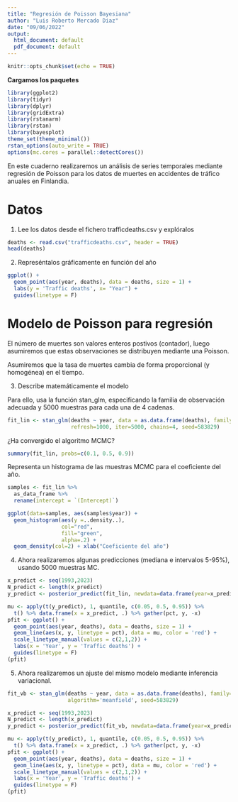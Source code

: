 ```yaml
---
title: "Regresión de Poisson Bayesiana"
author: "Luis Roberto Mercado Diaz"
date: "09/06/2022"
output:
  html_document: default
  pdf_document: default
---
```

  
```r
knitr::opts_chunk$set(echo = TRUE)
```


**Cargamos los paquetes**
```r
library(ggplot2)
library(tidyr)
library(dplyr)
library(gridExtra)
library(rstanarm)
library(rstan)
library(bayesplot)
theme_set(theme_minimal())
rstan_options(auto_write = TRUE)
options(mc.cores = parallel::detectCores())
```

En este cuaderno realizaremos un análisis de series temporales mediante regresión de Poisson para los datos de muertes en accidentes de tráfico anuales en Finlandia.

# Datos

1. Lee los datos desde el fichero trafficdeaths.csv y explóralos

```r
deaths <- read.csv("trafficdeaths.csv", header = TRUE)
head(deaths)
```

2. Represéntalos gráficamente en función del año

```r
ggplot() +
  geom_point(aes(year, deaths), data = deaths, size = 1) +
  labs(y = 'Traffic deaths', x= "Year") +
  guides(linetype = F)
```


# Modelo de Poisson para regresión

El número de muertes son valores enteros postivos (contador), luego asumiremos que estas observaciones se distribuyen mediante una Poisson. 

Asumiremos que la tasa de muertes cambia de forma proporcional (y homogénea) en el tiempo.

3. Describe matemáticamente el modelo



Para ello, usa la función stan_glm, especificando la familia de observación adecuada y 5000 muestras para cada una de 4 cadenas.

```r
fit_lin <- stan_glm(deaths ~ year, data = as.data.frame(deaths), family="poisson",
                    refresh=1000, iter=5000, chains=4, seed=583829)
```

¿Ha convergido el algoritmo MCMC?

```r
summary(fit_lin, probs=c(0.1, 0.5, 0.9))
```

Representa un histograma de las muestras MCMC para el coeficiente del año.

```r
samples <- fit_lin %>% 
  as_data_frame %>% 
  rename(intercept = `(Intercept)`)
```

```r
ggplot(data=samples, aes(samples$year)) + 
  geom_histogram(aes(y =..density..), 
                 col="red", 
                 fill="green", 
                 alpha=.2) + 
  geom_density(col=2) + xlab("Coeficiente del año")
```



4. Ahora realizaremos algunas predicciones (mediana e intervalos 5-95%), usando 5000 muestras MC.


```r
x_predict <- seq(1993,2023)
N_predict <- length(x_predict)
y_predict <- posterior_predict(fit_lin, newdata=data.frame(year=x_predict), draws = 5000)
```

```r
mu <- apply(t(y_predict), 1, quantile, c(0.05, 0.5, 0.95)) %>%
  t() %>% data.frame(x = x_predict, .) %>% gather(pct, y, -x)
pfit <- ggplot() +
  geom_point(aes(year, deaths), data = deaths, size = 1) +
  geom_line(aes(x, y, linetype = pct), data = mu, color = 'red') +
  scale_linetype_manual(values = c(2,1,2)) +
  labs(x = 'Year', y = 'Traffic deaths') +
  guides(linetype = F)
(pfit)
```

5. Ahora realizaremos un ajuste del mismo modelo mediante inferencia variacional.

```r
fit_vb <- stan_glm(deaths ~ year, data = as.data.frame(deaths), family="poisson",
                   algorithm='meanfield', seed=583829)
```



```r
x_predict <- seq(1993,2023)
N_predict <- length(x_predict)
y_predict <- posterior_predict(fit_vb, newdata=data.frame(year=x_predict), draws = 1000)
```

```r
mu <- apply(t(y_predict), 1, quantile, c(0.05, 0.5, 0.95)) %>%
  t() %>% data.frame(x = x_predict, .) %>% gather(pct, y, -x)
pfit <- ggplot() +
  geom_point(aes(year, deaths), data = deaths, size = 1) +
  geom_line(aes(x, y, linetype = pct), data = mu, color = 'red') +
  scale_linetype_manual(values = c(2,1,2)) +
  labs(x = 'Year', y = 'Traffic deaths') +
  guides(linetype = F)
(pfit)
```

